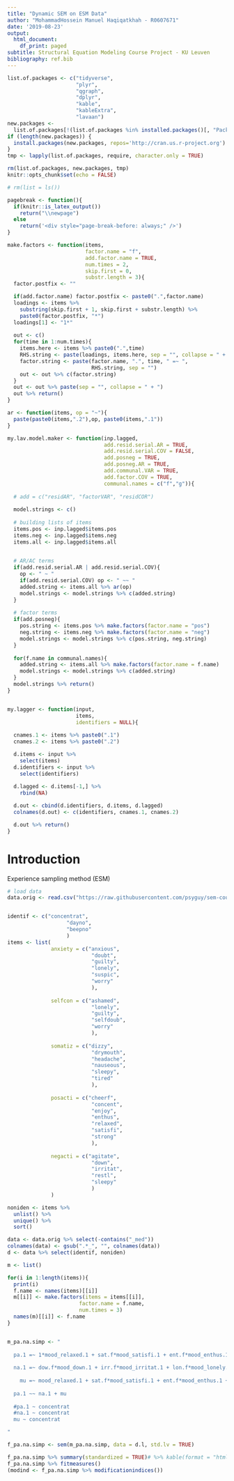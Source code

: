 ```yaml
---
title: "Dynamic SEM on ESM Data"
author: "MohammadHossein Manuel Haqiqatkhah - R0607671"
date: '2019-08-23'
output:
  html_document:
    df_print: paged
subtitle: Structural Equation Modeling Course Project - KU Leuven
bibliography: ref.bib
---
```



```r
list.of.packages <- c("tidyverse",
                      "plyr",
                      "qgraph",
                      "dplyr",
                      "kable",
                      "kableExtra",
                      "lavaan")
new.packages <-
  list.of.packages[!(list.of.packages %in% installed.packages()[, "Package"])]
if (length(new.packages)) {
  install.packages(new.packages, repos='http://cran.us.r-project.org')
}
tmp <- lapply(list.of.packages, require, character.only = TRUE)

rm(list.of.packages, new.packages, tmp)
knitr::opts_chunk$set(echo = FALSE)

# rm(list = ls())

```

```r

pagebreak <- function(){
  if(knitr::is_latex_output())
    return("\\newpage")
  else
    return('<div style="page-break-before: always;" />')
}

```


```r

make.factors <- function(items,
                         factor.name = "f",
                         add.factor.name = TRUE,
                         num.times = 2,
                         skip.first = 0,
                         substr.length = 3){
  factor.postfix <- ""

  if(add.factor.name) factor.postfix <- paste0(".",factor.name)
  loadings <- items %>%
    substring(skip.first + 1, skip.first + substr.length) %>%
    paste0(factor.postfix, "*")
  loadings[1] <- "1*"
  
  out <- c()  
  for(time in 1:num.times){
    items.here <- items %>% paste0(".",time)
    RHS.string <- paste(loadings, items.here, sep = "", collapse = " + ")
    factor.string <- paste(factor.name, ".", time, " =~ ",
                           RHS.string, sep = "")
    out <- out %>% c(factor.string)
  }
  out <- out %>% paste(sep = "", collapse = " + ")
  out %>% return()
}

ar <- function(items, op = "~"){
  paste(paste0(items,".2"),op, paste0(items,".1"))
}

my.lav.model.maker <- function(inp.lagged,
                               add.resid.serial.AR = TRUE,
                               add.resid.serial.COV = FALSE,
                               add.posneg = TRUE,
                               add.posneg.AR = TRUE,
                               add.communal.VAR = TRUE,
                               add.factor.COV = TRUE,
                               communal.names = c("f","g")){
  
  # add = c("residAR", "factorVAR", "residCOR")
  
  model.strings <- c()
  
  # building lists of items
  items.pos <- inp.lagged$items.pos
  items.neg <- inp.lagged$items.neg
  items.all <- inp.lagged$items.all
  

  # AR/AC terms
  if(add.resid.serial.AR | add.resid.serial.COV){
    op <- " ~ "
    if(add.resid.serial.COV) op <- " ~~ "
    added.string <- items.all %>% ar(op)
    model.strings <- model.strings %>% c(added.string)
  }
  
  # factor terms
  if(add.posneg){
    pos.string <- items.pos %>% make.factors(factor.name = "pos")
    neg.string <- items.neg %>% make.factors(factor.name = "neg")
    model.strings <- model.strings %>% c(pos.string, neg.string)
  }
  
  for(f.name in communal.names){
    added.string <- items.all %>% make.factors(factor.name = f.name)
    model.strings <- model.strings %>% c(added.string)
  }
  model.strings %>% return()
}


my.lagger <- function(input,
                      items,
                      identifiers = NULL){
    
  cnames.1 <- items %>% paste0(".1")
  cnames.2 <- items %>% paste0(".2")

  d.items <- input %>%
    select(items)
  d.identifiers <- input %>%
    select(identifiers)
  
  d.lagged <- d.items[-1,] %>% 
    rbind(NA)

  d.out <- cbind(d.identifiers, d.items, d.lagged)
  colnames(d.out) <- c(identifiers, cnames.1, cnames.2)

  d.out %>% return()
}

```


# Introduction

Experience sampling method (ESM)

```r

# load data
data.orig <- read.csv("https://raw.githubusercontent.com/psyguy/sem-course-project/master/data/ESMdata.csv")


identif <- c("concentrat",
                   "dayno",
                   "beepno"
                   )
items <- list(
              anxiety = c("anxious",
                           "doubt",
                           "guilty",
                           "lonely",
                           "suspic",
                           "worry"
                           ),
              
              selfcon = c("ashamed",
                           "lonely",
                           "guilty",
                           "selfdoub",
                           "worry"
                           ),
              
              somatiz = c("dizzy",
                           "drymouth",
                           "headache",
                           "nauseous",
                           "sleepy",
                           "tired"
                           ),
              
              posacti = c("cheerf",
                           "concent",
                           "enjoy",
                           "enthus",
                           "relaxed",
                           "satisfi",
                           "strong"
                           ),
              
              negacti = c("agitate",
                           "down",
                           "irritat",
                           "restl",
                           "sleepy"
                           )
              )

noniden <- items %>%
  unlist() %>% 
  unique() %>% 
  sort()

data <- data.orig %>% select(-contains("_med"))
colnames(data) <- gsub(".*_", "", colnames(data))
d <- data %>% select(identif, noniden)

```


```r

m <- list()

for(i in 1:length(items)){
  print(i)
  f.name <- names(items)[[i]]
  m[[i]] <- make.factors(items = items[[i]],
                       factor.name = f.name,
                       num.times = 3)
  names(m)[[i]] <- f.name
}



```




```r

m_pa.na.simp <- "
  
  pa.1 =~ 1*mood_relaxed.1 + sat.f*mood_satisfi.1 + ent.f*mood_enthus.1 + che.f*mood_cheerf.1 + str.f*mood_strong.1
  
  na.1 =~ dow.f*mood_down.1 + irr.f*mood_irritat.1 + lon.f*mood_lonely.1 + anx.f*mood_anxious.1 + sus.f*mood_suspic.1 + gui.f*mood_guilty.1 + dou.f*mood_doubt.1
  
    mu =~ mood_relaxed.1 + sat.f*mood_satisfi.1 + ent.f*mood_enthus.1 + che.f*mood_cheerf.1 + str.f*mood_strong.1 + dow.f*mood_down.1 + irr.f*mood_irritat.1 + lon.f*mood_lonely.1 + anx.f*mood_anxious.1 + sus.f*mood_suspic.1 + gui.f*mood_guilty.1 + dou.f*mood_doubt.1
  
  pa.1 ~~ na.1 + mu
  
  #pa.1 ~ concentrat
  #na.1 ~ concentrat
  mu ~ concentrat

"

f_pa.na.simp <- sem(m_pa.na.simp, data = d.l, std.lv = TRUE)

f_pa.na.simp %>% summary(standardized = TRUE)# %>% kable(format = "html")
f_pa.na.simp %>% fitmeasures()
(modind <- f_pa.na.simp %>% modificationindices())



```
